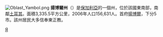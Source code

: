 [[File:Oblast_Yambol.png|right]]
'''揚博爾州'''（{{lang|bg|Област Ямбол}}）是[[保加利亞|保加利亞]]的一個州，位於該國東南部，南鄰[[土耳其|土耳其]]。面積3,335.5平方公里，2006年人口156,631人。首府[[揚博爾|揚博爾]]，下分5市。該州居民大多信奉東正教。

{{Bulgaria}}

[[Category:保加利亞行政區劃|Я]]